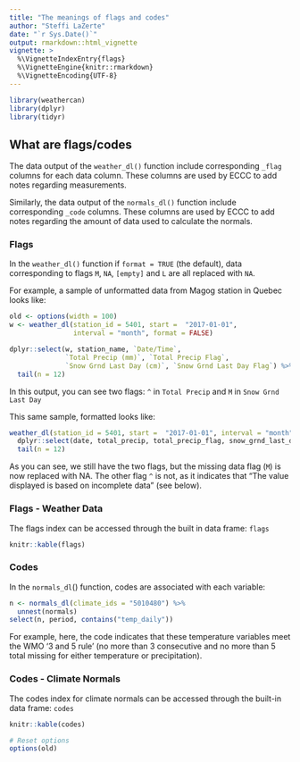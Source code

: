 ```yaml
---
title: "The meanings of flags and codes"
author: "Steffi LaZerte"
date: "`r Sys.Date()`"
output: rmarkdown::html_vignette
vignette: >
  %\VignetteIndexEntry{flags}
  %\VignetteEngine{knitr::rmarkdown}
  %\VignetteEncoding{UTF-8}
---
```


```r
library(weathercan)
library(dplyr)
library(tidyr)
```


## What are flags/codes

The data output of the `weather_dl()` function include corresponding `_flag` columns for each data column. These columns are used by ECCC to add notes regarding measurements. 

Similarly, the data output of the `normals_dl()` function include corresponding `_code` columns. These columns are used by ECCC to add notes regarding the amount of data used to calculate the normals.


### Flags
In the `weather_dl()` function if `format = TRUE` (the default), data corresponding to flags `M`, `NA`, `[empty]` and `L` are all replaced with `NA`.

For example, a sample of unformatted data from Magog station in Quebec looks like:

```r
old <- options(width = 100)
w <- weather_dl(station_id = 5401, start =  "2017-01-01", 
                interval = "month", format = FALSE)

dplyr::select(w, station_name, `Date/Time`, 
              `Total Precip (mm)`, `Total Precip Flag`,
              `Snow Grnd Last Day (cm)`, `Snow Grnd Last Day Flag`) %>% 
  tail(n = 12)
```

In this output, you can see two flags: `^` in `Total Precip` and `M` in `Snow Grnd Last Day`

This same sample, formatted looks like:

```r
weather_dl(station_id = 5401, start =  "2017-01-01", interval = "month") %>%
  dplyr::select(date, total_precip, total_precip_flag, snow_grnd_last_day, snow_grnd_last_day_flag) %>%
  tail(n = 12)
```

As you can see, we still have the two flags, but the missing data flag (`M`) is now replaced with NA. The other flag `^` is not, as it indicates that "The value displayed is based on incomplete data" (see below).

### Flags - Weather Data

The flags index can be accessed through the built in data frame: `flags`

```r
knitr::kable(flags)
```

### Codes
In the `normals_dl`() function, codes are associated with each variable:

```r
n <- normals_dl(climate_ids = "5010480") %>%
  unnest(normals)
select(n, period, contains("temp_daily"))
```

For example, here, the code indicates that these temperature variables meet the WMO '3 and 5 rule' (no more than 3 consecutive and no more than 5 total missing for either temperature or precipitation).                                                                   


### Codes - Climate Normals

The codes index for climate normals can be accessed through the built-in data frame: `codes`

```r
knitr::kable(codes)
```


```r
# Reset options
options(old)
```

